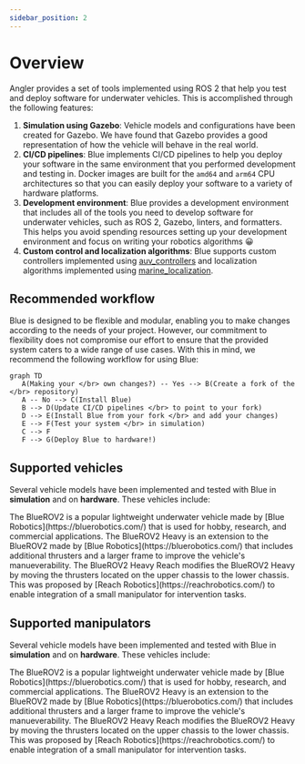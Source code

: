 ```yaml
---
sidebar_position: 2
---
```



# Overview

Angler provides a set of tools implemented using ROS 2 that help you test and
deploy software for underwater vehicles. This is accomplished through the
following features:

1. **Simulation using Gazebo**: Vehicle models and configurations have been
   created for Gazebo. We have found that Gazebo provides a good representation
   of how the vehicle will behave in the real world.
2. **CI/CD pipelines**: Blue implements CI/CD pipelines to help you deploy your
   software in the same environment that you performed development and testing
   in. Docker images are built for the `amd64` and `arm64` CPU architectures so
   that you can easily deploy your software to a variety of hardware platforms.
3. **Development environment**: Blue provides a development environment that
   includes all of the tools you need to develop software for underwater
   vehicles, such as ROS 2, Gazebo, linters, and formatters. This helps you
   avoid spending resources setting up your development environment and focus on
   writing your robotics algorithms 😀
4. **Custom control and localization algorithms**: Blue supports custom
   controllers implemented using [auv_controllers](https://github.com/Robotic-Decision-Making-Lab/auv_controllers)
   and localization algorithms implemented using [marine_localization](https://github.com/Robotic-Decision-Making-Lab/marine_localization).

## Recommended workflow

Blue is designed to be flexible and modular, enabling you to make changes
according to the needs of your project. However, our commitment to flexibility
does not compromise our effort to ensure that the provided system caters to
a wide range of use cases. With this in mind, we recommend the following
workflow for using Blue:

```mermaid
graph TD
   A(Making your </br> own changes?) -- Yes --> B(Create a fork of the </br> repository)
   A -- No --> C(Install Blue)
   B --> D(Update CI/CD pipelines </br> to point to your fork)
   D --> E(Install Blue from your fork </br> and add your changes)
   E --> F(Test your system </br> in simulation)
   C --> F
   F --> G(Deploy Blue to hardware!)
```

## Supported vehicles

Several vehicle models have been implemented and tested with Blue in
**simulation** and on **hardware**. These vehicles include:

<div className="vehicles">
  <Vehicle name="BlueROV2" img={BlueROV2}>
    The BlueROV2 is a popular lightweight underwater vehicle made by [Blue
    Robotics](https://bluerobotics.com/) that is used for hobby, research, and
    commercial applications.
  </Vehicle>
  <Vehicle name="BlueROV2 Heavy" img={BlueROV2Heavy}>
    The BlueROV2 Heavy is an extension to the BlueROV2 made by [Blue
    Robotics](https://bluerobotics.com/) that includes additional thrusters and
    a larger frame to improve the vehicle's manueverability.
  </Vehicle>
  <Vehicle name="BlueROV2 Heavy Reach" img={BlueROV2HeavyReach}>
    The BlueROV2 Heavy Reach modifies the BlueROV2 Heavy by moving the thrusters
    located on the upper chassis to the lower chassis. This was proposed by
    [Reach Robotics](https://reachrobotics.com/) to enable integration of a
    small manipulator for intervention tasks.
  </Vehicle>
</div>

## Supported manipulators

Several vehicle models have been implemented and tested with Blue in
**simulation** and on **hardware**. These vehicles include:

<div className="vehicles">
  <Vehicle name="BlueROV2" img={BlueROV2}>
    The BlueROV2 is a popular lightweight underwater vehicle made by [Blue
    Robotics](https://bluerobotics.com/) that is used for hobby, research, and
    commercial applications.
  </Vehicle>
  <Vehicle name="BlueROV2 Heavy" img={BlueROV2Heavy}>
    The BlueROV2 Heavy is an extension to the BlueROV2 made by [Blue
    Robotics](https://bluerobotics.com/) that includes additional thrusters and
    a larger frame to improve the vehicle's manueverability.
  </Vehicle>
  <Vehicle name="BlueROV2 Heavy Reach" img={BlueROV2HeavyReach}>
    The BlueROV2 Heavy Reach modifies the BlueROV2 Heavy by moving the thrusters
    located on the upper chassis to the lower chassis. This was proposed by
    [Reach Robotics](https://reachrobotics.com/) to enable integration of a
    small manipulator for intervention tasks.
  </Vehicle>
</div>
